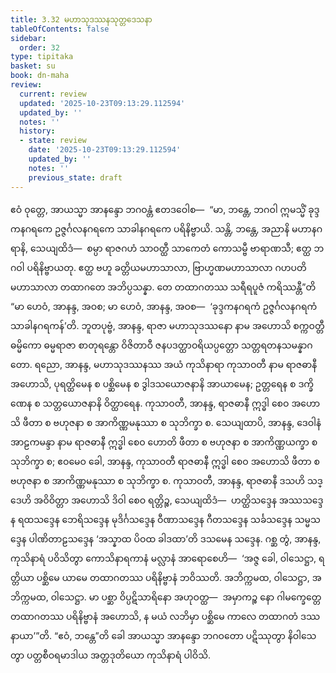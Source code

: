 ```yaml
---
title: 3.32 မဟာသုဒဿနသုတ္တဒေသနာ
tableOfContents: false
sidebar:
  order: 32
type: tipitaka
basket: su
book: dn-maha
review:
  current: review
  updated: '2025-10-23T09:13:29.112594'
  updated_by: ''
  notes: ''
  history:
  - state: review
    date: '2025-10-23T09:13:29.112594'
    updated_by: ''
    notes: ''
    previous_state: draft
---
```



<ReviewStatus review={frontmatter.review} showDetails={true} />

<HypothesisAnnotation frontmatter={frontmatter} />

<DynamicBreadcrumb />

<Division number="210" book="dn-maha" e="ch" v="7" p="121">

<Paragraph number="470" book="dn-maha">
ဧဝံ ဝုတ္တေ, အာယသ္မာ အာနန္ဒော ဘဂဝန္တံ ဧတဒဝေါစ—  “မာ, ဘန္တေ, ဘဂဝါ ဣမသ္မိံ ခုဒ္ဒကနဂရကေ ဥဇ္ဇင်္ဂလနဂရကေ သာခါနဂရကေ ပရိနိဗ္ဗာယိ. သန္တိ, ဘန္တေ, အညာနိ မဟာနဂရာနိ, သေယျထိဒံ—  စမ္ပာ ရာဇဂဟံ သာဝတ္ထီ သာကေတံ ကောသမ္ဗီ ဗာရာဏသီ; ဧတ္ထ ဘဂဝါ ပရိနိဗ္ဗာယတု. ဧတ္ထ ဗဟူ ခတ္တိယမဟာသာလာ, ဗြာဟ္မဏမဟာသာလာ ဂဟပတိမဟာသာလာ တထာဂတေ အဘိပ္ပသန္နာ. တေ တထာဂတဿ သရီရပူဇံ ကရိဿန္တီ”တိ “မာ ဟေဝံ, အာနန္ဒ, အဝစ; မာ ဟေဝံ, အာနန္ဒ, အဝစ—  ‘ခုဒ္ဒကနဂရကံ ဥဇ္ဇင်္ဂလနဂရကံ သာခါနဂရကန်’တိ.
</Paragraph>

<Paragraph number="471" book="dn-maha">
ဘူတပုဗ္ဗံ, အာနန္ဒ, ရာဇာ မဟာသုဒဿနော နာမ အဟောသိ စက္ကဝတ္တီ ဓမ္မိကော ဓမ္မရာဇာ စာတုရန္တော ဝိဇိတာဝီ ဇနပဒတ္ထာဝရိယပ္ပတ္တော သတ္တရတနသမန္နာဂတော. ရညော, အာနန္ဒ, မဟာသုဒဿနဿ အယံ ကုသိနာရာ ကုသာဝတီ နာမ ရာဇဓာနီ အဟောသိ, ပုရတ္ထိမေန စ ပစ္ဆိမေန စ ဒွါဒသယောဇနာနိ အာယာမေန; ဥတ္တရေန စ ဒက္ခိဏေန စ သတ္တယောဇနာနိ ဝိတ္ထာရေန. ကုသာဝတီ, အာနန္ဒ, ရာဇဓာနီ ဣဒ္ဓါ စေဝ အဟောသိ ဖီတာ စ ဗဟုဇနာ စ အာကိဏ္ဏမနုဿာ စ သုဘိက္ခာ စ. သေယျထာပိ, အာနန္ဒ, ဒေဝါနံ အာဠကမန္ဒာ နာမ ရာဇဓာနီ ဣဒ္ဓါ စေဝ ဟောတိ ဖီတာ စ ဗဟုဇနာ စ အာကိဏ္ဏယက္ခာ စ သုဘိက္ခာ စ; ဧဝမေဝ ခေါ, အာနန္ဒ, ကုသာဝတီ ရာဇဓာနီ ဣဒ္ဓါ စေဝ အဟောသိ ဖီတာ စ ဗဟုဇနာ စ အာကိဏ္ဏမနုဿာ စ သုဘိက္ခာ စ. ကုသာဝတီ, အာနန္ဒ, ရာဇဓာနီ ဒသဟိ သဒ္ဒေဟိ အဝိဝိတ္တာ အဟောသိ ဒိဝါ စေဝ ရတ္တိဉ္စ, သေယျထိဒံ—  ဟတ္ထိသဒ္ဒေန အဿသဒ္ဒေန ရထသဒ္ဒေန ဘေရိသဒ္ဒေန မုဒိင်္ဂသဒ္ဒေန ဝီဏာသဒ္ဒေန ဂီတသဒ္ဒေန သင်္ခသဒ္ဒေန သမ္မသဒ္ဒေန ပါဏိတာဠသဒ္ဒေန ‘အသ္နာထ ပိဝထ ခါဒထာ’တိ ဒသမေန သဒ္ဒေန.
</Paragraph>

<Paragraph number="472" book="dn-maha">
ဂစ္ဆ တွံ, အာနန္ဒ, ကုသိနာရံ ပဝိသိတွာ ကောသိနာရကာနံ မလ္လာနံ အာရောစေဟိ—  ‘အဇ္ဇ ခေါ, ဝါသေဋ္ဌာ, ရတ္တိယာ ပစ္ဆိမေ ယာမေ တထာဂတဿ ပရိနိဗ္ဗာနံ ဘဝိဿတိ. အဘိက္ကမထ, ဝါသေဋ္ဌာ, အဘိက္ကမထ, ဝါသေဋ္ဌာ. မာ ပစ္ဆာ ဝိပ္ပဋိသာရိနော အဟုဝတ္ထ—  အမှာကဉ္စ နော ဂါမက္ခေတ္တေ တထာဂတဿ ပရိနိဗ္ဗာနံ အဟောသိ, န မယံ လဘိမှာ ပစ္ဆိမေ ကာလေ တထာဂတံ ဒဿနာယာ’”တိ. “ဧဝံ, ဘန္တေ”တိ ခေါ အာယသ္မာ အာနန္ဒော ဘဂဝတော ပဋိဿုတွာ နိဝါသေတွာ ပတ္တစီဝရမာဒါယ အတ္တဒုတိယော ကုသိနာရံ ပါဝိသိ.
</Paragraph>
</Division>